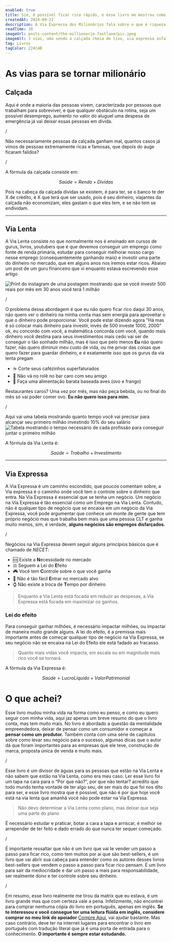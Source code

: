 ```yaml
---
enabled: true
title: Sim, é possível ficar rico rápido, e esse livro me mostrou como
createdAt: 2024-09-22
description: A Via Expressa dos Milionários fala sobre o que é riqueza, e qual o caminho que é necessário seguir para conseguir ser milionário de maneira rápida, onde rápido são 8 anos.
readTime: 10
imageUrl: posts-content/the-millionarie-fastlane/pic.jpeg
imageAlt: 3 vias, uma sendo a calçada cheia de lixo, via expressa asfaltada e via lenta. 
tag: Livros
tagColor: 224C4B
---
```


# As vias para se tornar milionário

## Calçada

Aqui é onde a maioria das pessoas vivem, caracterizada por pessoas que trabalham para sobreviver, e que qualquer obstáculo na rotina, seja um possível desemprego, aumento no valor do aluguel uma despesa de emergência já vai deixar essas pessoas em dívida. 

/

Não necessariamente pessoas da calçada ganham mal, quantos casos já vimos de pessoas extremamente ricas e famosas, que depois do auge ficaram falidos?

/

A fórmula da calçada consiste em:

$$
Saúde = Renda + Dívidas
$$

Pois na cabeça da calçada dívidas se existem, é para ter, se o banco te der X de crédito, é X que terá que ser usado, pois é seu dinheiro, viajantes da calçada não economizam, eles gastam o que eles tem, e se não tem se endividam.

___

## Via Lenta

A Via Lenta consiste no que normalmente nos é ensinado em cursos de gurus, livros, youtubers que é que devemos conseguir um emprego como fonte de renda primária, estudar para conseguir melhorar nosso cargo nesse emprego (consequentemente ganhando mais) e investir uma parte do dinheiro no mercado, que em alguns anos nos iremos estar ricos. Abaixo um post de um guru financeiro que vi enquanto estava escrevendo esse artigo

![Print do instagram de uma postagem mostrando que se você investir 500 reais por mês em 30 anos você terá 1 milhão](https://taxco-bucket.s3.us-east-2.amazonaws.com/posts-content/the-millionarie-fastlane/print-guru-via-lenta.png)

/

O problema dessa abordagem é que eu não quero ficar rico daqui 30 anos, não quero ver o dinheiro na minha conta mas sem energia para aproveitar o que o dinheiro pode proporcionar. Você pode estar dizendo agora "Há mas é só colocar mais dinheiro para investir, invés de 500 investe 1000, 2000" ok, eu concordo com você, a matemática concorda com você, quando mais dinheiro você destina para seus investimentos mais cedo vai ser de conseguir o tão sonhado milhão, mas é isso que pelo menos **Eu** não quero fazer, não quero diminuir meu custo de vida, ou me privar das coisas que quero fazer para guardar dinheiro, e é exatamente isso que os gurus da via lenta pregam

- ☕ Corte seus cafézinhos superfaturados
- 🎉 Não vá no rolê no bar caro com seu amigo
- 🍗 Faça uma alimentação barata baseada aves (ovo e frango)

Restaurantes caros? Uma vez por mês, mas não peça bebida, ou no final do mês só vai poder comer ovo. **Eu não quero isso para mim.**

/

Aqui vai uma tabela mostrando quanto tempo você vai precisar para alcançar seu primeiro milhão investindo 10% do seu salário
![Tabela mostrando o tempo necessário de cada profissão para conseguir juntar o primeiro milhão](https://taxco-bucket.s3.us-east-2.amazonaws.com/posts-content/the-millionarie-fastlane/tabela-1-milhao.png)

A fórmula da Via Lenta é:

$$
Saúde = Trabalho + Investimento
$$

___

## Via Expressa


A Via Expressa é um caminho escondido, que poucos comentam sobre, a Via expressa é o caminho onde você tem o controle sobre o dinheiro que entra. Na Via Expressa é essencial que se tenha um negócio. Um negócio na Via Expressa é tão essencial como um Emprego na Via Lenta. Contudo, não é qualquer tipo de negócio que se encaixa em um negócio da Via Expressa, você pode argumentar que conhece um monte de gente que tem próprio negócio mas que trabalha bem mais que uma pessoa CLT e ganha muito menos, sim, é verdade, **alguns negócios são empregos disfarçados.**

/

Negócios na Via Expressa devem seguir alguns princípios básicos que é chamado de _NECET_:
- 🆘 Existe a **N**ecessidade no mercado
- ⚖️ Seguem a Lei do **E**feito 
- 🎮 Você tem **C**ontrole sobre o que você ganha
- 🚪 Não é tão fácil **E**ntrar no mercado alvo
- ⌚ Não existe a troca de **T**empo por dinheiro

> Enquanto a Via Lenta está focada em reduzir as despesas, a Via Expressa está focada em maximizar os ganhos.

### Lei do efeito

Para conseguir ganhar milhões, é necessário impactar milhões, ou impactar de maneira muito grande alguns. A lei do efeito, é a premissa mais importante antes de começar qualquer tipo de negócio na Via Expressa, se seu negócio não se encaixa na Lei do Efeito ele está fadado ao fracasso.

> Quanto mais vidas você impacta, em escala ou em magnitude mais rico você se tornará.

A fórmula da Via Expressa é:

$$
Saúde = Lucro Líquido + Valor Patrimonial
$$

# O que achei?

Esse livro mudou minha vida na forma como eu penso, e como eu quero seguir com minha vida, aqui jaz apenas um breve resumo do que o livro conta, mas tem muito mais. No livro é abordado a questão da mentalidade empreendedora, deixar de pensar como um consumidor e começar a **pensar como um produtor.** Também conta com uma série de capítulos sobre como levar seu negócio para o sucesso, algumas dicas que o autor dá que foram importantes para as empresas que ele teve, construção de marca, proposta única de venda e muito mais.

/

Esse livro é um divisor de águas para as pessoas que estão na Via Lenta e não sabem que estão na Via Lenta, como era meu caso. Ler esse livro foi um tapa na cara para o “Por que não?”, por que não tentar? acredito que todo mundo tenha vontade de ter algo seu, de ser mais do que foi nos dito para ser, e esse livro mostra que é possível, que não é por que hoje você está na via lenta que amanhã você não pode estar na Via Expressa.

> Não devo determinar a Via Lenta como plano, mas deixar que seja uma parte do plano 

É necessário estudar e praticar, botar a cara a tapa e arriscar, é melhor se arrepender de ter feito e dado errado do que nunca ter sequer começado.

/

É importante ressaltar que não é um livro que vai te vender um passo a passo para ficar rico, como tem muitos por ai que são best-sellers, é um livro que vai abrir sua cabeça para entender como os autores desses livros best-sellers que vendem o passo a passo para ficar rico pensam. É um livro para sair da mediocridade e dar um passo a mais para responsabilidade, ser realmente dono e ter controle sobre seu dinheiro.

/

Em resumo, esse livro realmente me tirou da matrix que eu estava, é um livro grande mas que com certeza vale a pena. Infelizmente, não encontrei para comprar nenhuma cópia do livro em português, apenas em inglês. **Se te interessou e você consegue ter uma leitura flúida em inglês, considere comprar no meu link de apoiador** [Compre Aqui](https://amzn.to/3XQUZOh), vai ajudar bastante. Mas caso contrário, deve ter na internet lugares para encontrar o livro em português com tradução literal que já é uma porta de entrada para o conhecimento. **O importante é sempre estar estudando.**
